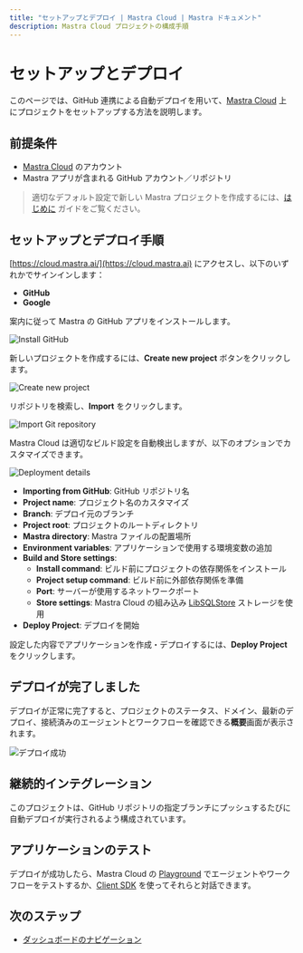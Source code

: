 ```yaml
---
title: "セットアップとデプロイ | Mastra Cloud | Mastra ドキュメント"
description: Mastra Cloud プロジェクトの構成手順
---
```




# セットアップとデプロイ

このページでは、GitHub 連携による自動デプロイを用いて、[Mastra Cloud](https://mastra.ai/cloud) 上にプロジェクトをセットアップする方法を説明します。

<MastraCloudCallout />

## 前提条件

- [Mastra Cloud](https://mastra.ai/cloud) のアカウント
- Mastra アプリが含まれる GitHub アカウント／リポジトリ

> 適切なデフォルト設定で新しい Mastra プロジェクトを作成するには、[はじめに](/docs/getting-started/installation) ガイドをご覧ください。

## セットアップとデプロイ手順

<Steps>

<StepItem>

[https://cloud.mastra.ai/](https://cloud.mastra.ai) にアクセスし、以下のいずれかでサインインします：

- **GitHub**
- **Google**

</StepItem>

<StepItem>

案内に従って Mastra の GitHub アプリをインストールします。

![Install GitHub](/img/mastra-cloud/mastra-cloud-install-github.jpg)

</StepItem>

<StepItem>

新しいプロジェクトを作成するには、**Create new project** ボタンをクリックします。

![Create new project](/img/mastra-cloud/mastra-cloud-create-new-project.jpg)

</StepItem>

<StepItem>

リポジトリを検索し、**Import** をクリックします。

![Import Git repository](/img/mastra-cloud/mastra-cloud-import-git-repository.jpg)

</StepItem>

<StepItem>

Mastra Cloud は適切なビルド設定を自動検出しますが、以下のオプションでカスタマイズできます。

![Deployment details](/img/mastra-cloud/mastra-cloud-deployment-details.jpg)

- **Importing from GitHub**: GitHub リポジトリ名
- **Project name**: プロジェクト名のカスタマイズ
- **Branch**: デプロイ元のブランチ
- **Project root**: プロジェクトのルートディレクトリ
- **Mastra directory**: Mastra ファイルの配置場所
- **Environment variables**: アプリケーションで使用する環境変数の追加
- **Build and Store settings**:
  - **Install command**: ビルド前にプロジェクトの依存関係をインストール
  - **Project setup command**: ビルド前に外部依存関係を準備
  - **Port**: サーバーが使用するネットワークポート
  - **Store settings**: Mastra Cloud の組み込み [LibSQLStore](/docs/server-db/storage) ストレージを使用
- **Deploy Project**: デプロイを開始

</StepItem>

<StepItem>

設定した内容でアプリケーションを作成・デプロイするには、**Deploy Project** をクリックします。

</StepItem>

</Steps>

## デプロイが完了しました

デプロイが正常に完了すると、プロジェクトのステータス、ドメイン、最新のデプロイ、接続済みのエージェントとワークフローを確認できる**概要**画面が表示されます。

![デプロイ成功](/img/mastra-cloud/mastra-cloud-successful-deployment.jpg)

## 継続的インテグレーション

このプロジェクトは、GitHub リポジトリの指定ブランチにプッシュするたびに自動デプロイが実行されるよう構成されています。

## アプリケーションのテスト

デプロイが成功したら、Mastra Cloud の [Playground](/docs/mastra-cloud/dashboard#playground) でエージェントやワークフローをテストするか、[Client SDK](/docs/server-db/mastra-client) を使ってそれらと対話できます。

## 次のステップ

- [ダッシュボードのナビゲーション](/docs/mastra-cloud/dashboard)